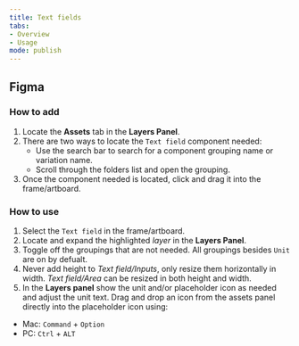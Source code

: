 ```yaml
---
title: Text fields 
tabs: 
- Overview
- Usage
mode: publish
---
```



## Figma


### How to add

1. Locate the **Assets** tab in the **Layers Panel**.
2. There are two ways to locate the `Text field` component needed: 
   	* Use the search bar to search for a component grouping name or variation name.
  	* Scroll through the folders list and open the grouping.
3. Once the component needed is located, click and drag it into the frame/artboard. 


### How to use

1. Select the `Text field` in the frame/artboard. 
2. Locate and expand the highlighted *layer* in the **Layers Panel**.
3. Toggle off the groupings that are not needed. All groupings besides `Unit` are on by defualt. 
4. Never add height to *Text field/Inputs*, only resize them horizontally in width. *Text field/Area* can be resized in both height and width.
5. In the **Layers panel** show the unit and/or placeholder icon as needed and adjust the unit text. Drag and drop an icon from the assets panel directly into the placeholder icon using:
  * Mac: `Command` + `Option`
  * PC: `Ctrl` + `ALT`
